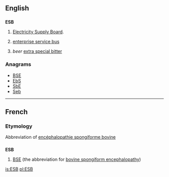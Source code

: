 ==English==

==={{initialism}}===
'''ESB'''

# {{Ireland}} [[w:Electricity Supply Board|Electricity Supply Board]].
# {{computing}} [[enterprise service bus]]
# ''beer'' [[extra special bitter]]

===Anagrams===
* [[BSE#English|BSE]]
* [[EbS#English|EbS]]
* [[SbE#English|SbE]]
* [[Seb#English|Seb]]

----

==French==

===Etymology===
Abbreviation of [[encéphalopathie spongiforme bovine]]

==={{initialism|fr}}===
'''ESB'''

# [[BSE]] (the abbreviation for [[bovine spongiform encephalopathy]])

[[is:ESB]]
[[pl:ESB]]